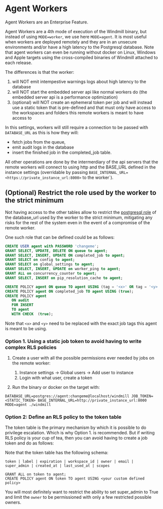 # Agent Workers

Agent Workers are an Enterprise Feature.

Agent Workers are a 4th mode of execution of the Windmill binary, but instead of using `MODE=worker`, we use here `MODE=agent`.
It is most useful when workers are deployed remotely and they are in an unsecure environments and/or have a high latency to the Postgresql database.
Note that agent workers can even be running without docker on Linux, Windows and Apple targets using the cross-compiled binaries of Windmill attached to each release.

The differences is that the worker:

1. will NOT emit intempestive warnings logs about high latency to the database
2. will NOT start the embedded server api like normal workers do (the embedded server api is a performance optimization)
3. (optional) will NOT create an ephemeral token per job and will instead use a static token that is pre-defined and that must only have access to the workspaces and folders this remote workers is meant to have access to

In this settings, workers will still require a connection to be passed with `DATABASE_URL` as this is how they will:

- fetch jobs from the queue,
- emit audit logs in the database
- insert the finished job in the completed_job table.

All other operations are done by the intermerdiary of the api servers that the remote workers will connect to using http and the BASE_URL defined in the instance settings (overridable by passing `BASE_INTERNAL_URL=<https://private_instance_url:8000>` to the worker`).

## (Optional) Restrict the role used by the worker to the strict minimum

Not having access to the other tables allow to restrict the [postgresql role](https://www.postgresql.org/docs/current/user-manag.html) of the database_url used by the worker to the strict minimum, mitigating any risks
for the rest of the system even in the event of a compromise of the remote worker.

One such role that can be defined could be as follows:

```sql
CREATE USER agent with PASSWORD 'changeme';
GRANT SELECT, UPDATE, DELETE ON queue to agent;
GRANT SELECT, INSERT, UPDATE ON completed_job to agent;
GRANT SELECT on config to agent;
GRANT SELECT on global_settings to agent;
GRANT SELECT, INSERT, UPDATE on worker_ping to agent;
GRANT ALL on concurrency_counter to agent;
GRANT SELECT, INSERT on pip_resolution_cache to agent;

CREATE POLICY agent ON queue TO agent USING (tag = '<x>' OR tag = '<y>');
CREATE POLICY agent ON completed_job TO agent USING (true);
CREATE POLICY agent
   ON audit
   FOR INSERT
   TO agent
   WITH CHECK  (true);

```

Note that `<x>` and `<y>` need to be replaced with the exact job tags this agent is meant to be using.

### Option 1. Using a static job token to avoid having to write complex RLS policies

1. Create a user with all the possible permissions ever needed by jobs on the remote worker:

   1. Instance settings -> Global users -> Add user to instance
   2. Login with what user, create a token

2. Run the binary or docker on the target with:

```
DATABASE_URL=postgres://agent:changeme@localhost/windmill JOB_TOKEN=<STATIC_TOKEN> BASE_INTERNAL_URL=http://private_instance_url:8000 MODE=agent ./windmill
```

### Option 2: Define an RLS policy to the token table

The token table is the primary mechanism by which it is possible to do privilege escalation. Which is why Option 1. is recommended. But if writing RLS policy is your cup of tea, then you can avoid having to create a job token and do as follows:

Note that the token table has the following schema:

```
token | label | expiration | workspace_id | owner | email | super_admin | created_at | last_used_at | scopes
```

```
GRANT ALL on token to agent;
CREATE POLICY agent ON token TO agent USING <your custom defined policy>
```

You will most definitely want to restrict the ability to set super_admin to True and limit the `owner` to be permissioned with only a few restricted possible owners.
